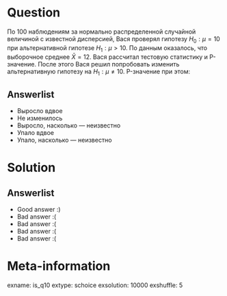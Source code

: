 Question
========

По 100 наблюдениям за нормально распределенной случайной величиной с известной дисперсией, 
Вася проверял гипотезу $H_0: \mu = 10$ при альтернативной гипотезе $H_1: \mu > 10$. 
По данным оказалось, что выборочное среднее $\bar{X} = 12$. 
Вася рассчитал тестовую статистику и P-значение. 
После этого Вася решил попробовать изменить альтернативную гипотезу на $H_1: \mu \neq 10$. 
P-значение при этом:

Answerlist
----------
*  Выросло вдвое
*  Не изменилось
*  Выросло, насколько — неизвестно
*  Упало вдвое
*  Упало, насколько — неизвестно 

Solution
========

Answerlist
----------
*  Good answer :)
*  Bad answer :(
*  Bad answer :(
*  Bad answer :(
*  Bad answer :(

Meta-information
================
exname: is_q10
extype: schoice
exsolution: 10000
exshuffle: 5
